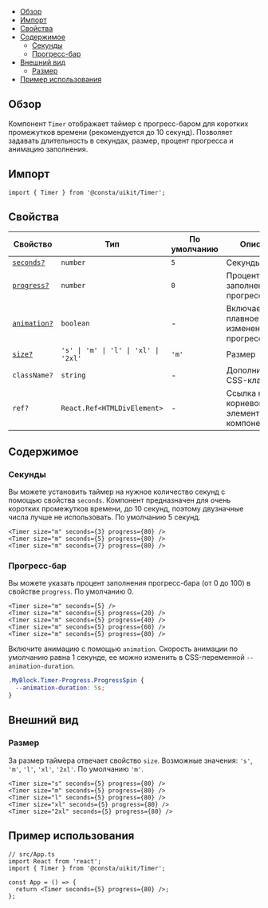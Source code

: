 
<MdxMenu>

- [Обзор](#обзор)
- [Импорт](#импорт)
- [Свойства](#свойства)
- [Содержимое](#содержимое)
  - [Секунды](#секунды)
  - [Прогресс-бар](#прогресс-бар)
- [Внешний вид](#внешний-вид)
  - [Размер](#размер)
- [Пример использования](#пример-использования)

</MdxMenu>

## Обзор

Компонент `Timer` отображает таймер с прогресс-баром для коротких промежутков времени (рекомендуется до 10 секунд). Позволяет задавать длительность в секундах, размер, процент прогресса и анимацию заполнения.

## Импорт

```tsx
import { Timer } from '@consta/uikit/Timer';
```

## Свойства

| Свойство                      | Тип                                  | По умолчанию | Описание                                        |
| ----------------------------- | ------------------------------------ | ------------ | ----------------------------------------------- |
| [`seconds?`](#секунды)        | `number`                             | `5`          | Секунды                                         |
| [`progress?`](#прогресс-бар)  | `number`                             | `0`          | Процент заполнения прогресс-бара                |
| [`animation?`](#прогресс-бар) | `boolean`                            | -            | Включает плавное изменение прогресс-бара        |
| [`size?`](#размер)            | `'s' \| 'm' \| 'l' \| 'xl' \| '2xl'` | `'m'`        | Размер                                          |
| `className?`                  | `string`                             | -            | Дополнительный CSS-класс                        |
| `ref?`                        | `React.Ref<HTMLDivElement>`          | -            | Ссылка на корневой DOM-элемент этого компонента |

## Содержимое

### Секунды

Вы можете установить таймер на нужное количество секунд с помощью свойства `seconds`. Компонент предназначен для очень коротких промежутков времени, до 10 секунд, поэтому двузначные числа лучше не использовать. По умолчанию 5 секунд.

```tsx
<Timer size="m" seconds={3} progress={80} />
<Timer size="m" seconds={5} progress={80} />
<Timer size="m" seconds={7} progress={80} />
```

<TimerExampleSeconds />

### Прогресс-бар

Вы можете указать процент заполнения прогресс-бара (от 0 до 100) в свойстве `progress`. По умолчанию 0.

```tsx
<Timer size="m" seconds={5} />
<Timer size="m" seconds={5} progress={20} />
<Timer size="m" seconds={5} progress={40} />
<Timer size="m" seconds={5} progress={60} />
<Timer size="m" seconds={5} progress={80} />
```

<TimerExampleProgress />

Включите анимацию с помощью `animation`. Скорость анимации по умолчанию равна 1 секунде, ее можно изменить в CSS-переменной `--animation-duration`.

```css
.MyBlock.Timer-Progress.ProgressSpin {
  --animation-duration: 5s;
}
```

## Внешний вид

### Размер

За размер таймера отвечает свойство `size`. Возможные значения: `'s'`, `'m'`, `'l'`, `'xl'`, `'2xl'`. По умолчанию `'m'`.

```tsx
<Timer size="s" seconds={5} progress={80} />
<Timer size="m" seconds={5} progress={80} />
<Timer size="l" seconds={5} progress={80} />
<Timer size="xl" seconds={5} progress={80} />
<Timer size="2xl" seconds={5} progress={80} />
```

<TimerExampleSize />

## Пример использования

```tsx
// src/App.ts
import React from 'react';
import { Timer } from '@consta/uikit/Timer';

const App = () => {
  return <Timer seconds={5} progress={80} />;
};
```
